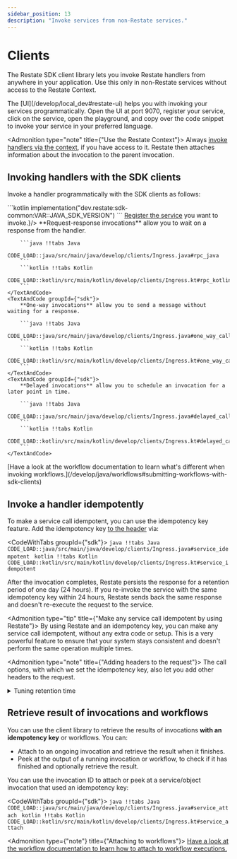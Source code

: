 ```yaml
---
sidebar_position: 13
description: "Invoke services from non-Restate services."
---
```



# Clients
The Restate SDK client library lets you invoke Restate handlers from anywhere in your application.
Use this only in non-Restate services without access to the Restate Context.

<Admonition type="tip" title="Copy code templates via the UI Playground">
    The [UI](/develop/local_dev#restate-ui) helps you with invoking your services programmatically.
    Open the UI at port 9070, register your service, click on the service, open the playground, and copy over the code snippet to invoke your service in your preferred language.
</Admonition>

<Admonition type="note" title={"Use the Restate Context"}>
    Always [invoke handlers via the context](/develop/java/service-communication), if you have access to it.
    Restate then attaches information about the invocation to the parent invocation.
</Admonition>

## Invoking handlers with the SDK clients

Invoke a handler programmatically with the SDK clients as follows:

<Step stepLabel="1" title="Add the dependency to your project">
    ```kotlin
    implementation("dev.restate:sdk-common:VAR::JAVA_SDK_VERSION")
    ```
</Step>
<Step stepLabel="2" title={<span><a href={"/operate/registration"}>Register the service</a> you want to invoke.</span>}/>
<Step stepLabel="3" title="Connect to Restate and invoke the handler with your preferred semantics">
    <TextAndCode groupId={"sdk"}>
        **Request-response invocations** allow you to wait on a response from the handler.

        ```java !!tabs Java
        CODE_LOAD::java/src/main/java/develop/clients/Ingress.java#rpc_java
        ```
        ```kotlin !!tabs Kotlin
        CODE_LOAD::kotlin/src/main/kotlin/develop/clients/Ingress.kt#rpc_kotlin
        ```
    </TextAndCode>
    <TextAndCode groupId={"sdk"}>
        **One-way invocations** allow you to send a message without waiting for a response.

        ```java !!tabs Java
        CODE_LOAD::java/src/main/java/develop/clients/Ingress.java#one_way_call_java
        ```
        ```kotlin !!tabs Kotlin
        CODE_LOAD::kotlin/src/main/kotlin/develop/clients/Ingress.kt#one_way_call_kotlin
        ```
    </TextAndCode>
    <TextAndCode groupId={"sdk"}>
        **Delayed invocations** allow you to schedule an invocation for a later point in time.

        ```java !!tabs Java
        CODE_LOAD::java/src/main/java/develop/clients/Ingress.java#delayed_call_java
        ```
        ```kotlin !!tabs Kotlin
        CODE_LOAD::kotlin/src/main/kotlin/develop/clients/Ingress.kt#delayed_call_kotlin
        ```
    </TextAndCode>
</Step>

<Admonition type="note" title="Invoking workflows">
    [Have a look at the workflow documentation to learn what's different when invoking workflows.](/develop/java/workflows#submitting-workflows-with-sdk-clients)
</Admonition>

## Invoke a handler idempotently

To make a service call idempotent, you can use the idempotency key feature.
Add the idempotency key [to the header](https://datatracker.ietf.org/doc/draft-ietf-httpapi-idempotency-key-header/) via:

<CodeWithTabs groupId={"sdk"}>
    ```java !!tabs Java
    CODE_LOAD::java/src/main/java/develop/clients/Ingress.java#service_idempotent
    ```
    ```kotlin !!tabs Kotlin
    CODE_LOAD::kotlin/src/main/kotlin/develop/clients/Ingress.kt#service_idempotent
    ```
</CodeWithTabs>

After the invocation completes, Restate persists the response for a retention period of one day (24 hours).
If you re-invoke the service with the same idempotency key within 24 hours, Restate sends back the same response and doesn't re-execute the request to the service.

<Admonition type="tip" title={"Make any service call idempotent by using Restate"}>
    By using Restate and an idempotency key, you can make any service call idempotent, without any extra code or setup.
    This is a very powerful feature to ensure that your system stays consistent and doesn't perform the same operation multiple times.
</Admonition>

<Admonition type="note" title={"Adding headers to the request"}>
    The call options, with which we set the idempotency key, also let you add other headers to the request.
</Admonition>

<details className={"grey-details"}>
    <summary> Tuning retention time</summary>

    You can tune the retention time on a service-level by using the [Admin API](/references/admin-api#tag/service/operation/modify_service)):
    ```shell
    curl -X PATCH localhost:9070/services/MyService \
        --json '{"idempotency_retention": "2days"}'
    ```
    The retention time is in [humantime format](https://docs.rs/humantime/latest/humantime/).

</details>

## Retrieve result of invocations and workflows

You can use the client library to retrieve the results of invocations **with an idempotency key** or workflows.
You can:
- Attach to an ongoing invocation and retrieve the result when it finishes.
- Peek at the output of a running invocation or workflow, to check if it has finished and optionally retrieve the result.

You can use the invocation ID to attach or peek at a service/object invocation that used an idempotency key:

<CodeWithTabs groupId={"sdk"}>
        ```java !!tabs Java
        CODE_LOAD::java/src/main/java/develop/clients/Ingress.java#service_attach
        ```
        ```kotlin !!tabs Kotlin
        CODE_LOAD::kotlin/src/main/kotlin/develop/clients/Ingress.kt#service_attach
        ```
</CodeWithTabs>

<Admonition type={"note"} title={"Attaching to workflows"}>
    [Have a look at the workflow documentation to learn how to attach to workflow executions.](/develop/java/workflows#submitting-workflows-with-sdk-clients)
</Admonition>
